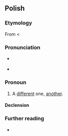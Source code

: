 ==Polish==

===Etymology===
From {{etyl|sla-pro|pl}} {{m|sla-pro|*inъ}} < {{etyl|ine-pro|pl}} {{m|ine-pro|*h₃eynos}}

===Pronunciation===
* {{pl-IPA}} {{IPAchar|[ˈĩn̪n̪ɘ̟]}}
* {{audio|Pl-inny.ogg|audio|lang=pl}}

===Pronoun===
{{head|pl|pronoun|g=m}}

# A [[different]] one, [[another]].

====Declension====
{{pl-decl-adj-y|inn|inni}}

===Further reading===
* {{R:PWN}}